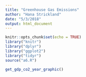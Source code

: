 ```yaml
---
title: "Greenhouse Gas Emissions"
author: "Hana Strickland"
date: "5/3/2018"
output: html_document
---
```


```r
knitr::opts_chunk$set(echo = TRUE)
library("knitr")
library("dplyr")
library("ggplot2")
library("tidyr")
source("a6.R")

```

```r

get_gdp_co2_year_graphic()

```

